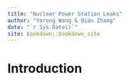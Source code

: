 ```yaml
--- 
title: "Nuclear Power Station Leaks"
author: "Yarong Wang & Qian Zhang"
date: "`r Sys.Date()`"
site: bookdown::bookdown_site
---
```


# Introduction


